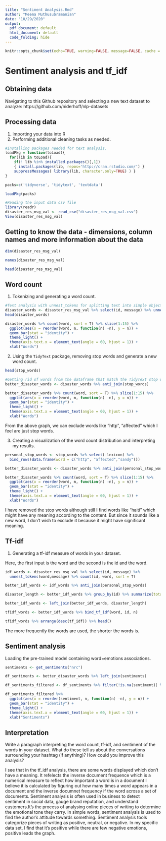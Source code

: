 ```yaml
---
title: "Sentiment Analysis.Rmd"
author: "Meena Muthusubramanian"
date: "10/29/2020"
output:
  pdf_document: default
  html_document: default
  code_folding: hide
---
```






```r
knitr::opts_chunk$set(echo=TRUE, warning=FALSE, message=FALSE, cache = TRUE)
```



# Sentiment analysis and tf_idf

## Obtaining data

Navigating to this Github repository and selecting a new text dataset to analyze: https://github.com/niderhoff/nlp-datasets


## Processing data
1. Importing your data into R
2. Performing  additional cleaning tasks as needed.


```R
#Installing packages needed for text analysis.
loadPkg = function(toLoad){
  for(lib in toLoad){
    if(! lib %in% installed.packages()[,1])
    { install.packages(lib, repos='http://cran.rstudio.com/') }
    suppressMessages( library(lib, character.only=TRUE) ) }
}

packs=c('tidyverse', 'tidytext', 'textdata')

loadPkg(packs)

#Reading the input data csv file 
library(readr)
disaster_res_msg_val <- read_csv("disaster_res_msg_val.csv")
View(disaster_res_msg_val)

```

## Getting to know the data - dimensions, column names and more information about the data

```r
dim(disaster_res_msg_val)

names(disaster_res_msg_val)

head(disaster_res_msg_val)
```




## Word count
1. Tokenizing and generating a word count.



```r
#Text analysis with unnest_tokens for splitting text into simple objects and returns a df
disaster_words <- disaster_res_msg_val %>% select(id, message) %>% unnest_tokens(word, message)
head(disaster_words)
```


```r
disaster_words %>% count(word, sort = T) %>% slice(1:15) %>% 
  ggplot(aes(x = reorder(word, n, function(n) -n), y = n)) + 
  geom_bar(stat = "identity") + 
  theme_light() +
  theme(axis.text.x = element_text(angle = 60, hjust = 1)) + 
  xlab("Words")
```

2. Using the `TidyText` package, removing stop words and generate a new word count.

```r
head(stop_words)
```

```r
#Getting rid of words from the dataframe that match the TidyText stop words
better_disaster_words <- disaster_words %>% anti_join(stop_words)
```


```r
better_disaster_words %>% count(word, sort = T) %>% slice(1:15) %>% 
  ggplot(aes(x = reorder(word, n, function(n) -n), y = n)) + 
  geom_bar(stat = "identity") + 
  theme_light() +
  theme(axis.text.x = element_text(angle = 60, hjust = 1)) + 
  xlab("Words")

```


From the above graph, we can exclude words like "http", "affected" which I feel are  just stop words. 


3. Creating a visualization of the word count distribution and interpreting my results.

```r
personal_stop_words <- stop_words %>% select(-lexicon) %>% 
  bind_rows(data.frame(word = c("http", "affected","sandy")))

better_disaster_words <- disaster_words %>% anti_join(personal_stop_words)

better_disaster_words %>% count(word, sort = T) %>% slice(1:15) %>% 
  ggplot(aes(x = reorder(word, n, function(n) -n), y = n)) + 
  geom_bar(stat = "identity") + 
  theme_light() +
  theme(axis.text.x = element_text(angle = 60, hjust = 1)) + 
  xlab("Words")

```


I have removed the stop words although still I find words like "haiti" which might have any meaning according to the content. But since it sounds like a  new word, I don't wish to exclude it because it might have significant meaning. 

## Tf-idf
1. Generating a tf-idf measure of words in your dataset.

Here, the first input is the word and the second is the id and the word.


```r
idf_words <- disaster_res_msg_val %>% select(id, message) %>% 
  unnest_tokens(word,message) %>% count(id, word, sort = T)

better_idf_words <- idf_words %>% anti_join(personal_stop_words)

disaster_length <- better_idf_words %>% group_by(id) %>% summarize(total = sum(n()))

better_idf_words <- left_join(better_idf_words, disaster_length)
```


```r
tfidf_words <- better_idf_words %>% bind_tf_idf(word, id, n)

tfidf_words %>% arrange(desc(tf_idf)) %>% head()
```

The more frequently the words are used,  the shorter the words is. 



## Sentiment analysis


Loading the pre-trained model containing word=emotions associations.
```r
sentiments <- get_sentiments("nrc")

df_sentiments <- better_disaster_words %>% left_join(sentiments)

df_sentiments_filtered <- df_sentiments %>% filter(!is.na(sentiment)) %>% group_by(sentiment) %>% summarize(n = n())

df_sentiments_filtered %>% 
  ggplot(aes(x = reorder(sentiment, n, function(n) -n), y = n)) + 
  geom_bar(stat = "identity") + 
  theme_light() +
  theme(axis.text.x = element_text(angle = 60, hjust = 1)) + 
  xlab("Sentiments")

```

## Interpretation
Write a paragraph interpreting the word count, tf-idf, and sentiment of the words in your dataset. What do these tell us about the conversations surrounding your hashtag (if anything)? How could you improve this analysis?

I see that in the tf_idf analysis, there are some words displayed which don't have a meaning. It refelects the inverse document frequence which is  a numerical measure to reflect how important a word is in a document I believe it is calculated by figuring out how many times a word appears in a document and the inverse documnet frequency  if the word across a set of documents. Sentiment analysis is often used in business to detect sentiment in social data, gauge brand reputation, and understand customers.It's the process of analysing online pieces of writing to determine the emotional tone they carry. In simple words, sentiment analysis is used to find the author's attitude towards something. Sentiment analysis tools categorize pieces of writing as positive, neutral, or negative. In my specific data set, I find that it's positive while there are few negative emotions, positive leads the graph.

